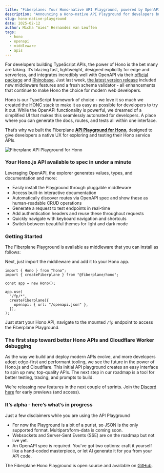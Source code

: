 ```yaml
---
title: "Fiberplane: Your Hono-native API Playground, powered by OpenAPI"
description: "Announcing a Hono-native API Playground for developers building TypeScript APIs."
slug: hono-native-playground
date: 2025-02-12
author: Micha "mies" Hernandez van Leuffen
tags:
  - hono
  - openapi
  - middleware
  - apis
---
```



For developers building TypeScript APIs, the power of Hono is the bet many are taking.
It’s blazing fast, lightweight, designed explicitly for edge and serverless, and integrates
incredibly well with OpenAPI via their [official package](https://hono.dev/examples/hono-openapi) and
[Rhinobase](https://github.com/rhinobase/hono-openapi).
Just last week, [the latest version release](https://github.com/honojs/hono/releases/tag/v4.7.0) included new
middleware features and a fresh schema validator - all enhancements that continue to make Hono
the choice for modern web developers.

Hono is our TypeScript framework of choice - we love it so much we created the [HONC stack](https://honc.dev/) to make
it as easy as possible for developers to try it out. While the OpenAPI functionality is powerful, we dreamed of a
simplified UI that makes this seamlessly automated for developers. A place where you can generate the docs, routes,
and tests all within one interface.

That’s why we built the Fiberplane [**API Playground for Hono**](https://github.com/fiberplane/fiberplane), designed to
give developers a native UX for exploring and testing their Hono service APIs.

![Fiberplane API Playground for Hono](@/assets/blog/2025-02-12-fiberplane-hono-api-playground.png)

### Your Hono.js API available to spec in under a minute

Leveraging OpenAPI, the explorer generates values, types, and documentation and more:

- Easily install the Playground through pluggable middleware
- Access built-in interactive documentation
- Automatically discover routes via OpenAPI spec and show these as human-readable CRUD operations
- Generate a request to test endpoints in real-time
- Add authentication headers and reuse these throughout requests
- Quickly navigate with keyboard navigation and shortcuts
- Switch between beautiful themes for light and dark mode

### Getting Started

The Fiberplane Playground is available as middleware that you can install as follows:

<PackageManagers pkg="@fiberplane/hono" />

Next, just import the middleware and add it to your Hono app.
```tsx
import { Hono } from "hono";
import { createFiberplane } from "@fiberplane/hono";

const app = new Hono();

app.use(
  "/fp/*",
  createFiberplane({
    openapi: { url: "/openapi.json" },
  }),
);
````

Just start your Hono API, navigate to the mounted `/fp` endpoint to access the Fiberplane Playground.

### The first step toward better Hono APIs and Cloudflare Worker debugging

As the way we build and deploy modern APIs evolve, and more developers adopt edge-first and performant tooling,
we see the future in the power of Hono.js and Cloudflare. This initial API playground creates an easy interface to spin up new,
top-quality APIs. The next step in our roadmap is a tool for better testing, tracing, and prompts to build.

We’re releasing new features in the next couple of sprints.
Join the [Discord here](https://discord.com/invite/cqdY6SpfVR) for early previews (and access).

### It’s alpha - here’s what’s in progress

Just a few disclaimers while you are using the API Playground
* For now the Playground is a bit of a purist, so JSON is the only supported format. Multipart/form-data is coming soon.
* Websockets and Server-Sent Events (SSE) are on the roadmap but not live yet.
* An OpenAPI spec is required. You've got two options: craft it yourself like a hand-coded masterpiece, or let AI generate it for you from your API code.

The Fiberplane Hono Playground is open source and available on [GitHub](https://github.com/fiberplane/fiberplane).
